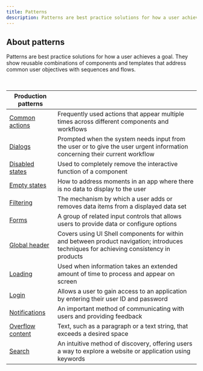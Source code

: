 ```yaml
---
title: Patterns
description: Patterns are best practice solutions for how a user achieves a goal. They show reusable combinations of components and templates that address common user objectives with sequences and flows.
---
```


## About patterns

Patterns are best practice solutions for how a user achieves a goal. They show reusable combinations of components and templates that address common user objectives with sequences and flows.

<br />

| Production patterns                             |                                                                                                                                         |
| ----------------------------------------------- | --------------------------------------------------------------------------------------------------------------------------------------- |
| [Common actions](/patterns/common-actions)      | Frequently used actions that appear multiple times across different components and workflows                                            |
| [Dialogs](/patterns/dialog-pattern)             | Prompted when the system needs input from the user or to give the user urgent information concerning their current workflow             |
| [Disabled states](/patterns/disabled-states)    | Used to completely remove the interactive function of a component                                                                       |
| [Empty states](/patterns/empty-states-pattern)  | How to address moments in an app where there is no data to display to the user                                                          |
| [Filtering](/patterns/filtering)                | The mechanism by which a user adds or removes data items from a displayed data set                                                      |
| [Forms](/patterns/forms-pattern)                | A group of related input controls that allows users to provide data or configure options                                                |
| [Global header](/patterns/global-header)        | Covers using UI Shell components for within and between product navigation; introduces techniques for achieving consistency in products |
| [Loading](/patterns/loading)                    | Used when information takes an extended amount of time to process and appear on screen                                                  |
| [Login](/patterns/login)                        | Allows a user to gain access to an application by entering their user ID and password                                                   |
| [Notifications](/patterns/notification-pattern) | An important method of communicating with users and providing feedback                                                                  |
| [Overflow content](/patterns/overflow-content)  | Text, such as a paragraph or a text string, that exceeds a desired space                                                                |
| [Search](/patterns/search-pattern)              | An intuitive method of discovery, offering users a way to explore a website or application using keywords                              |
